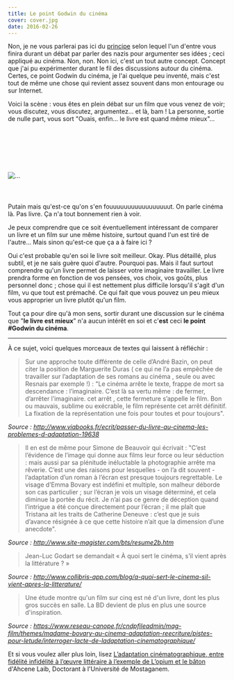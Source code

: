 ```yaml
---
title: Le point Godwin du cinéma
cover: cover.jpg
date: 2016-02-26
---
```


Non, je ne vous parlerai pas ici du [principe](https://fr.wikipedia.org/wiki/Loi_de_Godwin) selon lequel l'un d'entre vous finira durant un débat par parler des nazis pour argumenter ses idées ; ceci appliqué au cinéma. Non, non. Non ici, c'est un tout autre concept. Concept que j'ai pu expérimenter durant le fil des discussions autour du cinéma. Certes, ce point Godwin du cinéma, je l'ai quelque peu inventé, mais c'est tout de même une chose qui revient assez souvent dans mon entourage ou sur Internet.

Voici la scène : vous êtes en plein débat sur un film que vous venez de voir; vous discutez, vous discutez, argumentez… et là, bam ! La personne, sortie de nulle part, vous sort "Ouais, enfin… le livre est quand même mieux"…

<img
  alt="…"
  src="http://i.giphy.com/3oxRmfJWm7w6LHx2b6.gif"
  style="margin: 100px auto 40px auto;"
/>

Putain mais qu'est-ce qu'on s'en fouuuuuuuuuuuuuuuuut. On parle cinéma là. Pas livre. Ça n'a tout bonnement rien à voir.

Je peux comprendre que ce soit éventuellement intéressant de comparer un livre et un film sur une même histoire, surtout quand l'un est tiré de l'autre… Mais sinon qu'est-ce que ça a à faire ici ?

Oui c'est probable qu'en soi le livre soit meilleur. Okay. Plus détaillé, plus subtil, et je ne sais guère quoi d'autre. Pourquoi pas. Mais il faut surtout comprendre qu'un livre permet de laisser votre imaginaire travailler. Le livre prendra forme en fonction de vos pensées, vos choix, vos goûts, plus personnel donc ; chose qui il est nettement plus difficile lorsqu'il s'agit d'un film, vu que tout est prémaché. Ce qui fait que vous pouvez un peu mieux vous approprier un livre plutôt qu'un film.

Tout ça pour dire qu'à mon sens, sortir durant une discussion sur le cinéma que "**le livre est mieux**" n'a aucun intérêt en soi et c'**est** ceci **le point #Godwin du cinéma**.

---

À ce sujet, voici quelques morceaux de textes qui laissent à réfléchir :

> Sur une approche toute différente de celle d’André Bazin, on peut citer la position de Marguerite Duras ( ce qui ne l’a pas empêchée de travailler sur l’adaptation de ses romans au cinéma , seule ou avec Resnais par exemple !) : "Le cinéma arrête le texte, frappe de mort sa descendance : l’imaginaire. C’est là sa vertu même : de fermer, d’arrêter l’imaginaire. cet arrêt , cette fermeture s’appelle le film. Bon ou mauvais, sublime ou exécrable, le film représente cet arrêt définitif. La fixation de la représentation une fois pour toutes et pour toujours".

_Source : http://www.viabooks.fr/ecrit/passer-du-livre-au-cinema-les-problemes-d-adaptation-19638_

> Il en est de même pour Simone de Beauvoir qui écrivait : "C’est l’évidence de l’image qui donne aux films leur force ou leur séduction : mais aussi par sa plénitude inéluctable la photographie arrête ma rêverie. C’est une des raisons pour lesquelles - on l’a dit souvent - l’adaptation d’un roman à l’écran est presque toujours regrettable. Le visage d’Emma Bovary est indéfini et multiple, son malheur déborde son cas particulier ; sur l’écran je vois un visage déterminé, et cela diminue la portée du récit. Je n’ai pas ce genre de déception quand l’intrigue a été conçue directement pour l’écran ; il me plaît que Tristana ait les traits de Catherine Deneuve : c’est que je suis d’avance résignée à ce que cette histoire n’ait que la dimension d’une anecdote".

_Source : http://www.site-magister.com/bts/resume2b.htm_

> Jean-Luc Godart se demandait « À quoi sert le cinéma, s’il vient après la littérature ? »

_Source : http://www.collibris-app.com/blog/a-quoi-sert-le-cinema-sil-vient-apres-la-litterature/_

> Une étude montre qu'un film sur cinq est né d'un livre, dont les plus gros succès en salle. La BD devient de plus en plus une source d'inspiration.

_Source : https://www.reseau-canope.fr/cndpfileadmin/mag-film/themes/madame-bovary-au-cinema-adaptation-reecriture/pistes-pour-letude/interroger-lacte-de-ladaptation-cinematographique/_

Et si vous voulez aller plus loin, lisez [L’adaptation cinématographique, entre fidélité infidélité à l’œuvre littéraire à l’exemple de L’opium et le bâton](http://gerflint.fr/Base/Algerie13/laib.pdf) d'Ahcene Laib, Doctorant à l'Université de Mostaganem.

